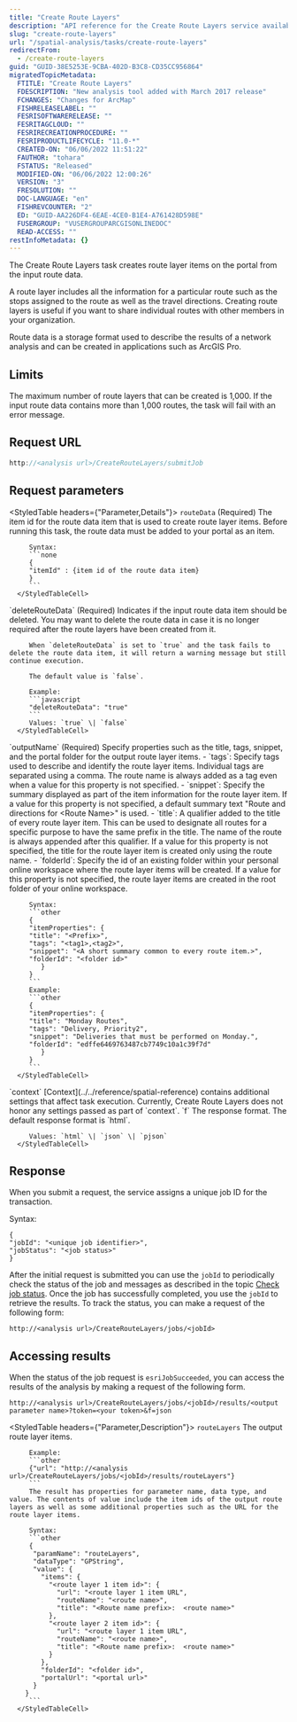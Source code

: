 ```yaml
---
title: "Create Route Layers"
description: "API reference for the Create Route Layers service available on ArcGIS Online."
slug: "create-route-layers"
url: "/spatial-analysis/tasks/create-route-layers"
redirectFrom:
  - /create-route-layers
guid: "GUID-38E5253E-9CBA-402D-B3C8-CD35CC956864"
migratedTopicMetadata:
  FTITLE: "Create Route Layers"
  FDESCRIPTION: "New analysis tool added with March 2017 release"
  FCHANGES: "Changes for ArcMap"
  FISHRELEASELABEL: ""
  FESRISOFTWARERELEASE: ""
  FESRITAGCLOUD: ""
  FESRIRECREATIONPROCEDURE: ""
  FESRIPRODUCTLIFECYCLE: "11.0-*"
  CREATED-ON: "06/06/2022 11:51:22"
  FAUTHOR: "tohara"
  FSTATUS: "Released"
  MODIFIED-ON: "06/06/2022 12:00:26"
  VERSION: "3"
  FRESOLUTION: ""
  DOC-LANGUAGE: "en"
  FISHREVCOUNTER: "2"
  ED: "GUID-AA226DF4-6EAE-4CE0-B1E4-A761428D598E"
  FUSERGROUP: "VUSERGROUPARCGISONLINEDOC"
  READ-ACCESS: ""
restInfoMetadata: {}
---
```


The Create Route Layers task creates route layer items on the portal from the input route data.

A route layer includes all the information for a particular route such as the stops assigned to the route as well as the travel directions. Creating route layers is useful if you want to share individual routes with other members in your organization.

Route data is a storage format used to describe the results of a network analysis and can be created in applications such as ArcGIS Pro.

## Limits

The maximum number of route layers that can be created is 1,000. If the input route data contains more than 1,000 routes, the task will fail with an error message.

##  Request URL

```javascript
http://<analysis url>/CreateRouteLayers/submitJob
```

 

## Request parameters
<StyledTable headers={"Parameter,Details"}>
   <StyledTableRow>
      <StyledTableCell cellStyle="markdown">
         `routeData`
         (Required)
      </StyledTableCell>
      <StyledTableCell cellStyle="markdown">
         The item id for the route data item that is used to create route layer items. Before running this task, the route data must be added to your portal as an item.

         Syntax:
         ```none
         {
         "itemId" : {item id of the route data item}
         }
         ```
      </StyledTableCell>
   </StyledTableRow>
   <StyledTableRow>
      <StyledTableCell cellStyle="markdown">
         `deleteRouteData`
         (Required)
      </StyledTableCell>
      <StyledTableCell cellStyle="markdown">
         Indicates if the input route data item should be deleted. You may want to delete the route data in case it is no longer required after the route layers have been created from it.

         When `deleteRouteData` is set to `true` and the task fails to delete the route data item, it will return a warning message but still continue execution.

         The default value is `false`.

         Example:
         ```javascript
         "deleteRouteData": "true"
         ```
         Values: `true` \| `false`
      </StyledTableCell>
   </StyledTableRow>
   <StyledTableRow>
      <StyledTableCell cellStyle="markdown">
         `outputName`
         (Required)
      </StyledTableCell>
      <StyledTableCell cellStyle="markdown">
         Specify properties such as the title, tags, snippet, and the portal folder for the output route layer items.
         -   `tags`: Specify tags used to describe and identify the route layer items. Individual tags are separated using a comma. The route name is always added as a tag even when a value for this property is not specified.
         -   `snippet`: Specify the summary displayed as part of the item information for the route layer item. If a value for this property is not specified, a default summary text "Route and directions for &lt;Route Name>" is used.
         -   `title`: A qualifier added to the title of every route layer item. This can be used to designate all routes for a specific purpose to have the same prefix in the title. The name of the route is always appended after this qualifier. If a value for this property is not specified, the title for the route layer item is created only using the route name.
         -   `folderId`: Specify the id of an existing folder within your personal online workspace where the route layer items will be created. If a value for this property is not specified, the route layer items are created in the root folder of your online workspace.

         Syntax:
         ```other
         {
         "itemProperties": {
         "title": "<Prefix>",
         "tags": "<tag1>,<tag2>",
         "snippet": "<A short summary common to every route item.>",
         "folderId": "<folder id>"
            }
         }
         ```
         Example:
         ```other
         {
         "itemProperties": {
         "title": "Monday Routes",
         "tags": "Delivery, Priority2",
         "snippet": "Deliveries that must be performed on Monday.",
         "folderId": "edffe6469763487cb7749c10a1c39f7d"
            }
         }
         ```
      </StyledTableCell>
   </StyledTableRow>
   <StyledTableRow>
      <StyledTableCell cellStyle="markdown">
         `context`
      </StyledTableCell>
      <StyledTableCell cellStyle="markdown">
         [Context](../../reference/spatial-reference) contains additional settings that affect task execution. Currently, Create Route Layers does not honor any settings passed as part of `context`.
      </StyledTableCell>
   </StyledTableRow>
   <StyledTableRow>
      <StyledTableCell cellStyle="markdown">
         `f`
      </StyledTableCell>
      <StyledTableCell cellStyle="markdown">
         The response format. The default response format is `html`.

         Values: `html` \| `json` \| `pjson`
      </StyledTableCell>
   </StyledTableRow>
</StyledTable>

## Response
When you submit a request, the service assigns a unique job ID for the transaction.

Syntax:
```other
{
"jobId": "<unique job identifier>",
"jobStatus": "<job status>"
}
```
After the initial request is submitted you can use the `jobId` to periodically check the status of the job and messages as described in the topic [Check job status](/checking-job-status-1). Once the job has successfully completed, you use the `jobId` to retrieve the results. To track the status, you can make a request of the following form:
```other
http://<analysis url>/CreateRouteLayers/jobs/<jobId>
```
## Accessing results
When the status of the job request is `esriJobSucceeded`, you can access the results of the analysis by making a request of the following form.
```other
http://<analysis url>/CreateRouteLayers/jobs/<jobId>/results/<output parameter name>?token=<your token>&f=json
```
<StyledTable headers={"Parameter,Description"}>
   <StyledTableRow>
      <StyledTableCell cellStyle="markdown">
         `routeLayers`
      </StyledTableCell>
      <StyledTableCell cellStyle="markdown">
         The output route layer items.

         Example:
         ```other
         {"url": "http://<analysis url>/CreateRouteLayers/jobs/<jobId>/results/routeLayers"}
         ```
         The result has properties for parameter name, data type, and value. The contents of value include the item ids of the output route layers as well as some additional properties such as the URL for the route layer items.

         Syntax:
         ```other
         {
          "paramName": "routeLayers",
          "dataType": "GPString",
          "value": {
            "items": {
              "<route layer 1 item id>": {
                "url": "<route layer 1 item URL",
                "routeName": "<route name>",
                "title": "<Route name prefix>:  <route name>"
              },
              "<route layer 2 item id>": {
                "url": "<route layer 1 item URL",
                "routeName": "<route name>",
                "title": "<Route name prefix>:  <route name>"
              }
            },
            "folderId": "<folder id>",
            "portalUrl": "<portal url>"
          }
        }
         ```
      </StyledTableCell>
   </StyledTableRow>
</StyledTable>
